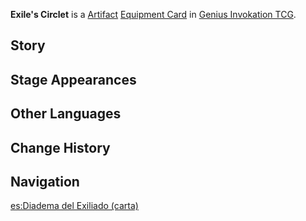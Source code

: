 {{About|the [[Genius Invokation TCG]] Equipment Card|the [[Artifact]]|Exile's Circlet}}
{{Genius Invokation TCG Infobox
|title     = Exile's Circlet
|id        = 312006
|image     = Exile's Circlet Equipment Card.png
|type      = Equipment Card
|group     = Artifact
|effect    = '''After a character uses an Elemental Burst:''' All your characters on standby gain 1 '''Energy'''. (Once per Round)
|unaligned = 2
|source1   = {{Sold By}}
}}
'''Exile's Circlet''' is a [[Artifact Card|Artifact]] [[Equipment Card]] in [[Genius Invokation TCG]].

==Story==
{{Description|"Woe to thee, oh great hall with silver piled high! Why is your crown drenched in blood?"|title=Noble Descent: Exile's Circlet}}

==Stage Appearances==
{{Genius Invokation TCG Stage Appearances}}

==Other Languages==
{{Transclude|Exile's Circlet|Other Languages}}

==Change History==
{{Change History|3.3}}

==Navigation==
{{Genius Invokation TCG Navbox|Equipment Card}}

[[es:Diadema del Exiliado (carta)]]